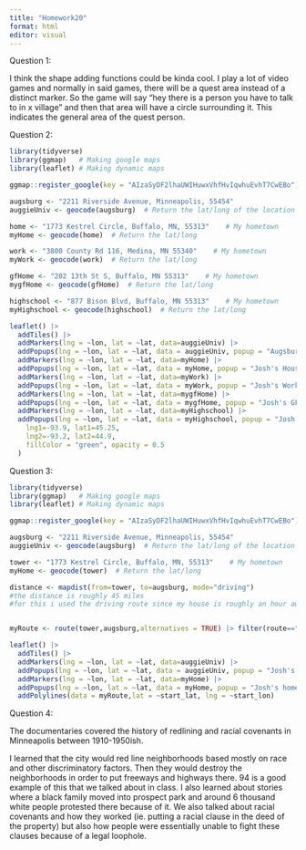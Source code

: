 ```yaml
---
title: "Homework20"
format: html
editor: visual
---
```


Question 1:

I think the shape adding functions could be kinda cool. I play a lot of video games and normally in said games, there will be a quest area instead of a distinct marker. So the game will say "hey there is a person you have to talk to in x village" and then that area will have a circle surrounding it. This indicates the general area of the quest person.

Question 2:

```r
library(tidyverse)
library(ggmap)   # Making google maps
library(leaflet) # Making dynamic maps

ggmap::register_google(key = "AIzaSyDF2lhaUWIHuwxVhfHvIqwhuEvhT7CwEBo")

augsburg <- "2211 Riverside Avenue, Minneapolis, 55454"
auggieUniv <- geocode(augsburg)  # Return the lat/long of the location

home <- "1773 Kestrel Circle, Buffalo, MN, 55313"    # My hometown
myHome <- geocode(home)  # Return the lat/long

work <- "3800 County Rd 116, Medina, MN 55340"    # My hometown
myWork <- geocode(work)  # Return the lat/long

gfHome <- "202 13th St S, Buffalo, MN 55313"    # My hometown
mygfHome <- geocode(gfHome)  # Return the lat/long

highschool <- "877 Bison Blvd, Buffalo, MN 55313"    # My hometown
myHighschool <- geocode(highschool)  # Return the lat/long

leaflet() |>
  addTiles() |>
  addMarkers(lng = ~lon, lat = ~lat, data=auggieUniv) |>
  addPopups(lng = ~lon, lat = ~lat, data = auggieUniv, popup = "Augsburg") |>
  addMarkers(lng = ~lon, lat = ~lat, data=myHome) |>
  addPopups(lng = ~lon, lat = ~lat, data = myHome, popup = "Josh's House")|>
  addMarkers(lng = ~lon, lat = ~lat, data=myWork) |>
  addPopups(lng = ~lon, lat = ~lat, data = myWork, popup = "Josh's Work")|>
  addMarkers(lng = ~lon, lat = ~lat, data=mygfHome) |>
  addPopups(lng = ~lon, lat = ~lat, data = mygfHome, popup = "Josh's GF House")|>
  addMarkers(lng = ~lon, lat = ~lat, data=myHighschool) |>
  addPopups(lng = ~lon, lat = ~lat, data = myHighschool, popup = "Josh's Highschool") |> addRectangles(
    lng1=-93.9, lat1=45.25,
    lng2=-93.2, lat2=44.9,
    fillColor = "green", opacity = 0.5
  ) 

```

Question 3:

```r

library(tidyverse)
library(ggmap)   # Making google maps
library(leaflet) # Making dynamic maps

ggmap::register_google(key = "AIzaSyDF2lhaUWIHuwxVhfHvIqwhuEvhT7CwEBo")

augsburg <- "2211 Riverside Avenue, Minneapolis, 55454"
auggieUniv <- geocode(augsburg)  # Return the lat/long of the location

tower <- "1773 Kestrel Circle, Buffalo, MN, 55313"    # My hometown
myHome <- geocode(tower)  # Return the lat/long

distance <- mapdist(from=tower, to=augsburg, mode="driving")
#the distance is roughly 45 miles
#for this i used the driving route since my house is roughly an hour away.


myRoute <- route(tower,augsburg,alternatives = TRUE) |> filter(route=="A")

leaflet() |>
  addTiles() |>
  addMarkers(lng = ~lon, lat = ~lat, data=auggieUniv) |>
  addPopups(lng = ~lon, lat = ~lat, data = auggieUniv, popup = "Josh's College") |>
  addMarkers(lng = ~lon, lat = ~lat, data=myHome) |>
  addPopups(lng = ~lon, lat = ~lat, data = myHome, popup = "Josh's hometown") |>
  addPolylines(data = myRoute,lat = ~start_lat, lng = ~start_lon)

```

Question 4:

The documentaries covered the history of redlining and racial covenants in Minneapolis between 1910-1950ish.

I learned that the city would red line neighborhoods based mostly on race and other discriminatory factors. Then they would destroy the neighborhoods in order to put freeways and highways there. 94 is a good example of this that we talked about in class. I also learned about stories where a black family moved into prospect park and around 6 thousand white people protested there because of it. We also talked about racial covenants and how they worked (ie. putting a racial clause in the deed of the property) but also how people were essentially unable to fight these clauses because of a legal loophole.
